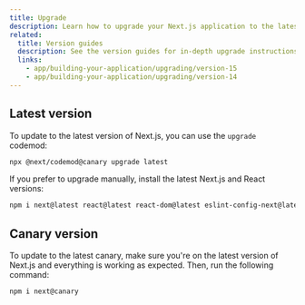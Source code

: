 ```yaml
---
title: Upgrade
description: Learn how to upgrade your Next.js application to the latest version.
related:
  title: Version guides
  description: See the version guides for in-depth upgrade instructions.
  links:
    - app/building-your-application/upgrading/version-15
    - app/building-your-application/upgrading/version-14
---
```


## Latest version

To update to the latest version of Next.js, you can use the `upgrade` codemod:

```bash filename="Terminal"
npx @next/codemod@canary upgrade latest
```

If you prefer to upgrade manually, install the latest Next.js and React versions:

```bash filename="Terminal"
npm i next@latest react@latest react-dom@latest eslint-config-next@latest
```

## Canary version

To update to the latest canary, make sure you're on the latest version of Next.js and everything is working as expected. Then, run the following command:

```bash filename="Terminal"
npm i next@canary
```
